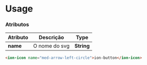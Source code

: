 
<Meta title="Components/Global/Icon/Usage" />

# Usage

### Atributos

| Atributo     | Descrição        | Type       |
| ------------ | ---------------- | ---------- |
| **name**     | O nome do svg    | **String** |

```html
<ion-icon name="med-arrow-left-circle">ion-button</ion-icon>
```
